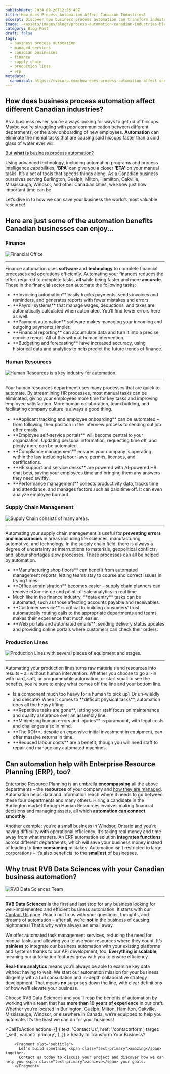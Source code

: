 ```yaml
---
publishDate: 2024-09-26T12:35:40Z
title: How does Process Automation Affect Canadian Industries?
excerpt: Discover how business process automation can transform industries across Canada by streamlining tasks and improving efficiency. From finance and human resources to supply chain management and production lines, automation helps businesses reduce errors, cut costs, and boost productivity. Dive into our blog to explore the benefits of automation across various sectors!
image: ~/assets/images/blogs/process-automation-canadian-industries-blog/automation-canadian-industries-blog-main-og.png
category: Blog Post
draft: false
tags:
  - business process automation
  - managed services
  - canadian businesses
  - finance
  - supply chain
  - production lines
  - erp
metadata:
  canonical: https://rvbcorp.com/how-does-process-automation-affect-canadian-industries
---
```



## How does business process automation affect different Canadian industries?

As a business owner, you’re always looking for ways to get rid of hiccups. Maybe you’re struggling with *poor* communication between different departments, or the *slow* onboarding of new employees. **Automation** can eliminate the menial tasks that are causing said hiccups faster than a cold glass of water ever will.

<u>But **what is** business process automation?</u> 

Using advanced technology, including automation programs and process intelligence capabilities, **‘BPA’** can give you a closer **‘ETA’** on your manual tasks. It’s a set of tools that speeds things along. As a Canadian business ourselves serving Burlington, Guelph, Milton, Hamilton, Oakville, Mississauga, Windsor, and other Canadian cities, we know just how important time can be. 

Let’s dive in to how we can save your business the world’s most valuable resource!

## Here are just some of the automation benefits Canadian businesses can enjoy…

### Finance
![Financial Office](../../assets/images/blogs/process-automation-canadian-industries-blog/automation-canadian-industries-blog-finance-main.png)

---

Finance automation uses **software** and **technology** to complete financial processes and operations efficiently. Automating your finances reduces the effort required to complete tasks, **all** while being faster and more **accurate**. Those in the financial sector can automate the following tasks:

<ul>
<li>**Invoicing automation** easily tracks payments, sends invoices and reminders, and generates reports with fewer mistakes and errors.</li>
 
<li>**Payroll systems** that manage wages, deductions, and taxes are automatically calculated when automated. You’ll find fewer errors here as well.</li>

<li>**Payment automation** software makes managing your incoming and outgoing payments simpler.</li>

<li>**Financial reporting** can accumulate data and turn it into a precise, concise report. All of this without human intervention.</li>

<li>**Budgeting and forecasting** have increased accuracy, using historical data and analytics to help predict the future trends of finance.</li>
</ul>

### Human Resources
![Human Resources is a key industry for automation.](../../assets/images/blogs/process-automation-canadian-industries-blog/automation-canadian-industries-blog-hr-main.png)

---

Your human resources department uses many processes that are quick to automate. By streamlining HR processes, most manual tasks can be eliminated, giving your employees more time for key tasks and improving employee satisfaction. More human collaboration, team building, and facilitating company culture is always a good thing.

<ul>
<li> **Applicant tracking and employee onboarding** can be automated – from following their position in the interview process to sending out job offer emails.</li>

<li> **Employee self-service portals** will become central to your organization. Updating personal information, requesting time off, and plenty more can be automated.</li>

<li>**Compliance management** ensures your company is operating within the law including labour laws, permits, licenses, and certifications.</li>

<li>**HR support and service desks** are powered with AI-powered HR chat bots, saving your employees time and bringing them any answers they need swiftly.</li>

<li>**Performance management** collects productivity data, tracks time and attendance, and manages factors such as paid time off. It can even analyze employee burnout.</li>
</ul>

### Supply Chain Management
![Supply Chain consists of many areas.](../../assets/images/blogs/process-automation-canadian-industries-blog/automation-canadian-industries-blog-supply-chain-main.png)

---

Automating your supply chain management is useful for **preventing errors and inaccuracies** in areas including life sciences, manufacturing, automotive, and technology. In the supply chain field, there is always a degree of uncertainty as interruptions to materials, geopolitical conflicts, and labour shortages slow processes. These processes can all be helped by automation. 

<ul>
<li>**Manufacturing shop floors** can benefit from automated management reports, letting teams stay to course and correct issues in trying times.</li>

<li>**Office administration** becomes easier – supply chain planners can receive eCommerce and point-of-sale analytics in real time.</li>

<li>Much like in the finance industry, **data entry** tasks can be automated, such as those affecting accounts payable and receivables.</li>

<li>**Customer service** is critical to building consumers’ trust: automatically routing calls to the appropriate departments and teams makes their experience that much easier.</li>

<li>**Web portals and automated emails**: sending delivery status updates and providing online portals where customers can check their orders.</li>
</ul>

### Production Lines
![Production Lines with several pieces of equipment and stages.](../../assets/images/business-process-automation-service-main.webp)

---

Automating your production lines turns raw materials and resources into results – all without human intervention. Whether you choose to go all-in with hard, soft, or programmable automation, or start small to see the benefits, you’re sure to enjoy what comes off the line and your bottom line.

<ul>
<li>Is a component much too heavy for a human to pick up? Or un-wieldly and delicate? When it comes to **difficult physical tasks**, automation does all the heavy lifting.</li>

<li>**Repetitive tasks are gone**, letting your staff focus on maintenance and quality assurance over an assembly line.</li>

<li>**Minimizing human errors and injuries** is paramount, with legal costs and challenges also in mind.</li>

<li>**The ROI**, despite an expensive initial investment in equipment, can offer massive returns in time.</li>

<li>**Reduced labour costs** are a benefit, though you will need staff to repair and manage any automated machines.</li>
</ul>

## Can automation help with Enterprise Resource Planning (ERP), too?

Enterprise Resource Planning is an umbrella **encompassing** all the above departments – the **resources** of your company and <u>how they are managed</u>. Automation helps data and information reach where it needs to go between these four departments and many others. Hiring a candidate in the Burlington market through Human Resources involves making financial decisions and managing assets, all which **automation can connect smoothly**.

Another example: you’re a small business in Windsor, Ontario and you’re having difficulty with operational efficiency. It’s taking real money and time away from what matters. An ERP automation solution **integrates functions** across different departments, which will save your business money instead of leading to **time consuming** mistakes. Automation isn’t restricted to large corporations – it’s also beneficial to the **smallest** of businesses.

## Why trust RVB Data Sciences with your Canadian business automation?
![RVB Data Sciences Team](../../assets/images/about-us-main.webp)

---

**RVB Data Sciences** is the first and last stop for any business looking for well-implemented and efficient business automation. It starts with our [Contact Us](/contact#form) page. Reach out to us with your questions, thoughts, and dreams of automation – after all, we’re **not** in the business of causing nightmares! That’s why we’re always an email away.

We offer automated task management services, reducing the need for manual tasks and allowing you to use your resources where they count. It’s **painless** to integrate our business automation with your existing platforms and systems thanks to our API development, too. **Everything is scalable**, meaning our automation features grow with you to ensure efficiency.

**Real-time analytics** means you’ll always be able to examine key data without having to wait. We start our automation mission for your business diligently with a full consultation and in-depth collaborative strategy development. That means **no** surprises down the line, with clear definitions of how we’ll elevate your business.

Choose RVB Data Sciences and you’ll reap the benefits of automation by working with a team that has **more than 10 years of experience** in our craft. Whether you’re located in Burlington, Guelph, Milton, Hamilton, Oakville, Mississauga, Windsor, or elsewhere in Canada, we’re equipped to help you automate. It’s the least we can do for your business!

<CallToAction
    actions={[
        {
            text: 'Contact Us',
            href: '/contact#form',
            target: '_self',
            variant: 'primary',
        },
        ]}
    >
        <Fragment slot="title">
          Ready to Transform Your Business?
        </Fragment>

        <Fragment slot="subtitle">
          Let’s build something <span class="text-primary">amazing</span> together. 
          Contact us today to discuss your project and discover how we can help you <span class="text-primary">achieve</span> your goals.
        </Fragment>

  </CallToAction>